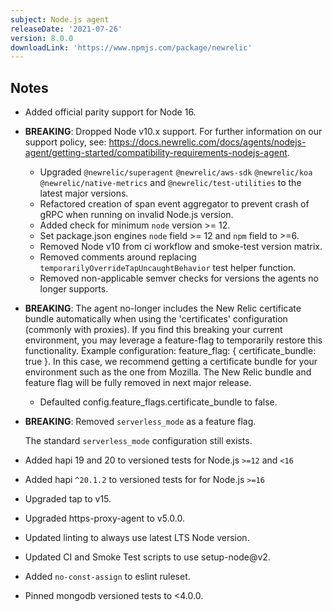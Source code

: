 ```yaml
---
subject: Node.js agent
releaseDate: '2021-07-26'
version: 8.0.0
downloadLink: 'https://www.npmjs.com/package/newrelic'
---
```


## Notes

* Added official parity support for Node 16.

* **BREAKING**: Dropped Node v10.x support. For further information on our support policy,
  see: https://docs.newrelic.com/docs/agents/nodejs-agent/getting-started/compatibility-requirements-nodejs-agent.
  * Upgraded `@newrelic/superagent` `@newrelic/aws-sdk` `@newrelic/koa` `@newrelic/native-metrics` and `@newrelic/test-utilities` to the latest major versions.
  * Refactored creation of span event aggregator to prevent crash of gRPC when running on invalid Node.js version.
  * Added check for minimum `node` version >= 12.
  * Set package.json engines `node` field >= 12 and `npm` field to >=6.
  * Removed Node v10 from ci workflow and smoke-test version matrix.
  * Removed comments around replacing `temporarilyOverrideTapUncaughtBehavior` test helper function.
  * Removed non-applicable semver checks for versions the agents no longer supports.

* **BREAKING**: The agent no-longer includes the New Relic certificate bundle automatically when using the 'certificates' configuration (commonly with proxies). If you find this breaking your current environment, you may leverage a feature-flag to temporarily restore this functionality. Example configuration: feature_flag: { certificate_bundle: true }. In this case, we recommend getting a certificate bundle for your environment such as the one from Mozilla. The New Relic bundle and feature flag will be fully removed in next major release.
   * Defaulted config.feature_flags.certificate_bundle to false.

* **BREAKING**: Removed `serverless_mode` as a feature flag.

  The standard `serverless_mode` configuration still exists.

* Added hapi 19 and 20 to versioned tests for Node.js `>=12` and `<16`
 * Added hapi `^20.1.2` to versioned tests for for Node.js `>=16`

* Upgraded tap to v15.

* Upgraded https-proxy-agent to v5.0.0.

* Updated linting to always use latest LTS Node version.

* Updated CI and Smoke Test scripts to use setup-node@v2.

* Added `no-const-assign` to eslint ruleset.

* Pinned mongodb versioned tests to \<4.0.0.
